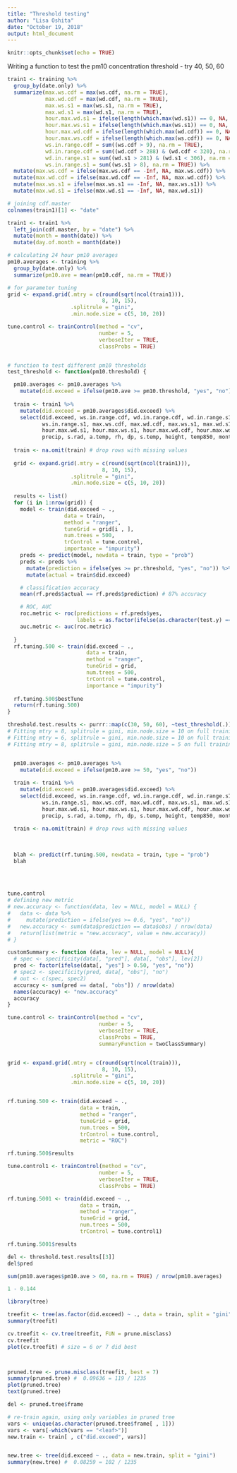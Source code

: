 ```yaml
---
title: "Threshold testing"
author: "Lisa Oshita"
date: "October 19, 2018"
output: html_document
---
```


```r
knitr::opts_chunk$set(echo = TRUE)
```

Writing a function to test the pm10 concentration threshold - try 40, 50, 60 


```r
train1 <- training %>%
  group_by(date.only) %>%
  summarize(max.ws.cdf = max(ws.cdf, na.rm = TRUE),
            max.wd.cdf = max(wd.cdf, na.rm = TRUE),
            max.ws.s1 = max(ws.s1, na.rm = TRUE),
            max.wd.s1 = max(wd.s1, na.rm = TRUE),
            hour.max.wd.s1 = ifelse(length(which.max(wd.s1)) == 0, NA, which.max(wd.s1) - 1),
            hour.max.ws.s1 = ifelse(length(which.max(ws.s1)) == 0, NA, which.max(ws.s1) - 1),
            hour.max.wd.cdf = ifelse(length(which.max(wd.cdf)) == 0, NA, which.max(wd.cdf) - 1),
            hour.max.ws.cdf = ifelse(length(which.max(ws.cdf)) == 0, NA, which.max(ws.cdf) - 1),
            ws.in.range.cdf = sum((ws.cdf > 9), na.rm = TRUE),
            wd.in.range.cdf = sum((wd.cdf > 288) & (wd.cdf < 320), na.rm = TRUE),
            wd.in.range.s1 = sum((wd.s1 > 281) & (wd.s1 < 306), na.rm = TRUE),
            ws.in.range.s1 = sum((ws.s1 > 8), na.rm = TRUE)) %>%
  mutate(max.ws.cdf = ifelse(max.ws.cdf == -Inf, NA, max.ws.cdf)) %>%
  mutate(max.wd.cdf = ifelse(max.wd.cdf == -Inf, NA, max.wd.cdf)) %>%
  mutate(max.ws.s1 = ifelse(max.ws.s1 == -Inf, NA, max.ws.s1)) %>%
  mutate(max.wd.s1 = ifelse(max.wd.s1 == -Inf, NA, max.wd.s1))

# joining cdf.master
colnames(train1)[1] <- "date"

train1 <- train1 %>%
  left_join(cdf.master, by = "date") %>%
  mutate(month = month(date)) %>%
  mutate(day.of.month = month(date))

# calculating 24 hour pm10 averages
pm10.averages <- training %>%
  group_by(date.only) %>%
  summarize(pm10.ave = mean(pm10.cdf, na.rm = TRUE))

# for parameter tuning
grid <- expand.grid(.mtry = c(round(sqrt(ncol(train1))), 
                              8, 10, 15),
                    .splitrule = "gini",
                    .min.node.size = c(5, 10, 20))

tune.control <- trainControl(method = "cv", 
                             number = 5,
                             verboseIter = TRUE,
                             classProbs = TRUE)


# function to test different pm10 thresholds
test_threshold <- function(pm10.threshold) {

  pm10.averages <- pm10.averages %>%
    mutate(did.exceed = ifelse(pm10.ave >= pm10.threshold, "yes", "no"))
  
  train <- train1 %>%
    mutate(did.exceed = pm10.averages$did.exceed) %>%
    select(did.exceed, ws.in.range.cdf, wd.in.range.cdf, wd.in.range.s1, 
           ws.in.range.s1, max.ws.cdf, max.wd.cdf, max.ws.s1, max.wd.s1,
           hour.max.wd.s1, hour.max.ws.s1, hour.max.wd.cdf, hour.max.wd.cdf, 
           precip, s.rad, a.temp, rh, dp, s.temp, height, temp850, month, day.of.month)
  
  train <- na.omit(train) # drop rows with missing values
  
  grid <- expand.grid(.mtry = c(round(sqrt(ncol(train1))), 
                              8, 10, 15),
                    .splitrule = "gini",
                    .min.node.size = c(5, 10, 20))
  
  results <- list()
  for (i in 1:nrow(grid)) {
    model <- train(did.exceed ~ ., 
                  data = train, 
                  method = "ranger", 
                  tuneGrid = grid[i , ], 
                  num.trees = 500,
                  trControl = tune.control,
                  importance = "impurity")
    preds <- predict(model, newdata = train, type = "prob")
    preds <- preds %>%
      mutate(prediction = ifelse(yes >= pr.threshold, "yes", "no")) %>%
      mutate(actual = train$did.exceed)

    # classification accuracy
    mean(rf.preds$actual == rf.preds$prediction) # 87% accuracy

    # ROC, AUC
    roc.metric <- roc(predictions = rf.preds$yes,
                      labels = as.factor(ifelse(as.character(test.y) == "yes", 1, 0)))
    auc.metric <- auc(roc.metric)
    
  }
  rf.tuning.500 <- train(did.exceed ~ ., 
                         data = train, 
                         method = "ranger", 
                         tuneGrid = grid, 
                         num.trees = 500,
                         trControl = tune.control,
                         importance = "impurity")
  
  rf.tuning.500$bestTune
  return(rf.tuning.500)
}


```


```r
threshold.test.results <- purrr::map(c(30, 50, 60), ~test_threshold(.))
# Fitting mtry = 8, splitrule = gini, min.node.size = 10 on full training set
# Fitting mtry = 6, splitrule = gini, min.node.size = 10 on full training set
# Fitting mtry = 8, splitrule = gini, min.node.size = 5 on full training set


  pm10.averages <- pm10.averages %>%
    mutate(did.exceed = ifelse(pm10.ave >= 50, "yes", "no"))
  
  train <- train1 %>%
    mutate(did.exceed = pm10.averages$did.exceed) %>%
    select(did.exceed, ws.in.range.cdf, wd.in.range.cdf, wd.in.range.s1, 
           ws.in.range.s1, max.ws.cdf, max.wd.cdf, max.ws.s1, max.wd.s1,
           hour.max.wd.s1, hour.max.ws.s1, hour.max.wd.cdf, hour.max.wd.cdf, 
           precip, s.rad, a.temp, rh, dp, s.temp, height, temp850, month, day.of.month)
  
  train <- na.omit(train) # drop rows with missing values
  

  
  blah <- predict(rf.tuning.500, newdata = train, type = "prob")
  blah
  
  

  
tune.control  
# defining new metric
# new.accuracy <- function(data, lev = NULL, model = NULL) {
#   data <- data %>%
#     mutate(prediction = ifelse(yes >= 0.6, "yes", "no"))
#   new.accuracy <- sum(data$prediction == data$obs) / nrow(data)
#   return(list(metric = "new.accuracy", value = new.accuracy))
# }

customSummary <- function (data, lev = NULL, model = NULL){
  # spec <- specificity(data[, "pred"], data[, "obs"], lev[2])
  pred <- factor(ifelse(data[, "yes"] > 0.50, "yes", "no"))
  # spec2 <- specificity(pred, data[, "obs"], "no")
  # out <- c(spec, spec2)
  accuracy <- sum(pred == data[, "obs"]) / nrow(data)
  names(accuracy) <- "new.accuracy"
  accuracy
}

tune.control <- trainControl(method = "cv", 
                             number = 5,
                             verboseIter = TRUE,
                             classProbs = TRUE,
                             summaryFunction = twoClassSummary)


grid <- expand.grid(.mtry = c(round(sqrt(ncol(train))), 
                              8, 10, 15),
                    .splitrule = "gini",
                    .min.node.size = c(5, 10, 20))


rf.tuning.500 <- train(did.exceed ~ ., 
                       data = train, 
                       method = "ranger", 
                       tuneGrid = grid, 
                       num.trees = 500,
                       trControl = tune.control,
                       metric = "ROC")

rf.tuning.500$results
```

```r
  
tune.control1 <- trainControl(method = "cv", 
                             number = 5,
                             verboseIter = TRUE,
                             classProbs = TRUE)

rf.tuning.5001 <- train(did.exceed ~ ., 
                       data = train, 
                       method = "ranger", 
                       tuneGrid = grid, 
                       num.trees = 500,
                       trControl = tune.control1)

rf.tuning.5001$results
```

```r
del <- threshold.test.results[[3]]
del$pred
```


```r
sum(pm10.averages$pm10.ave > 60, na.rm = TRUE) / nrow(pm10.averages)
```

```r
1 - 0.144
```

```r
library(tree)

treefit <- tree(as.factor(did.exceed) ~ ., data = train, split = "gini" )
summary(treefit)

cv.treefit <- cv.tree(treefit, FUN = prune.misclass)
cv.treefit
plot(cv.treefit) # size = 6 or 7 did best



pruned.tree <- prune.misclass(treefit, best = 7)
summary(pruned.tree) #  0.09636 = 119 / 1235 
plot(pruned.tree)
text(pruned.tree)

del <- pruned.tree$frame

# re-train again, using only variables in pruned tree 
vars <- unique(as.character(pruned.tree$frame[ , 1]))
vars <- vars[-which(vars == "<leaf>")]
new.train <- train[ , c("did.exceed", vars)]


new.tree <- tree(did.exceed ~ ., data = new.train, split = "gini")
summary(new.tree) #  0.08259 = 102 / 1235



```











